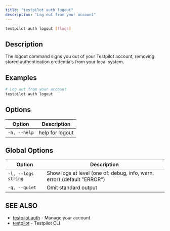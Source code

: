 ```yaml
---
title: "testpilot auth logout"
description: "Log out from your account"
---
```


```bash
testpilot auth logout [flags]
```

## Description[​](#description "Direct link to Description")

The logout command signs you out of your Testpilot account, removing stored authentication
credentials from your local system.

## Examples[​](#examples "Direct link to Examples")

```bash
# Log out from your account
testpilot auth logout
```

## Options[​](#options "Direct link to Options")

| Option       | Description     |
| ------------ | --------------- |
| `-h, --help` | help for logout |

## Global Options[​](#global-options "Direct link to Global Options")

| Option              | Description                                                             |
| ------------------- | ----------------------------------------------------------------------- |
| `-l, --logs string` | Show logs at level (one of: debug, info, warn, error) (default "ERROR") |
| `-q, --quiet`       | Omit standard output                                                    |

## SEE ALSO[​](#see-also "Direct link to SEE ALSO")

- [testpilot auth](/docs/testpilot/reference/cli/testpilot-auth) - Manage your account
- [testpilot](/docs/testpilot/reference/cli/testpilot) - Testpilot CLI
